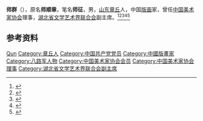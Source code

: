 '''师群'''（{{bd|1921年||1991年}}），原名'''师顺章'''，笔名'''师征'''，男，[[山东|山东]][[章丘县|章丘]]人，中国[[版画|版画]]家，曾任[[中国美术家协会|中国美术家协会]]理事，[[湖北省文学艺术界联合会|湖北省文学艺术界联合会]]副主席。<ref>{{Cite book|title=中国当代文艺名人辞典|author=谷向阳, 王庆新主编|publisher=学苑出版社|year=1994|isbn=|location=北京|pages=}}</ref><ref>{{Cite book|title=20世纪中华人物名字号辞典|author=周家珍编著|publisher=法律出版社|year=2000|isbn=9787503628320|location=北京|pages=}}</ref><ref>{{Cite book|title=中国近现代人物别名词典|author=徐为民编|publisher=沈阳出版社|year=1993|isbn=|location=沈阳|pages=}}</ref><ref>{{Cite book|title=中国当代艺术界名人录|author=中国名人研究院编; 异天, 戈德主编|publisher=社会科学文献出版社|year=1993|isbn=|location=北京|pages=}}</ref><ref>{{Cite web|title=师群|url=http://wlt.hubei.gov.cn/hbsmsy/czyj/ysj/zzbygzg/202005/t20200530_2372369.shtml|accessdate=2020-11-22|work=湖北省美术院}}{{Dead link}}</ref>

== 参考资料 ==
{{reflist}}

{{中国人物小作品}}
{{Navboxes 
| title  = 师群在[[中国美术家协会|中国美术家协会]]的职务
| list1  =
{{中国美术家协会第一届理事会}}
{{中国美术家协会第二届理事会}}
{{中国美术家协会第三届理事会}}
}}

{{Authority control}}
{{DEFAULTSORT:Shi师}}
[[Category:师姓|Qun]]
[[Category:章丘人|Category:章丘人]]
[[Category:中国共产党党员|Category:中国共产党党员]]
[[Category:中國版畫家|Category:中國版畫家]]
[[Category:八路军人物|Category:八路军人物]]
[[Category:中国美术家协会会员|Category:中国美术家协会会员]]
[[Category:中国美术家协会理事|Category:中国美术家协会理事]]
[[Category:湖北省文学艺术界联合会副主席|Category:湖北省文学艺术界联合会副主席]]